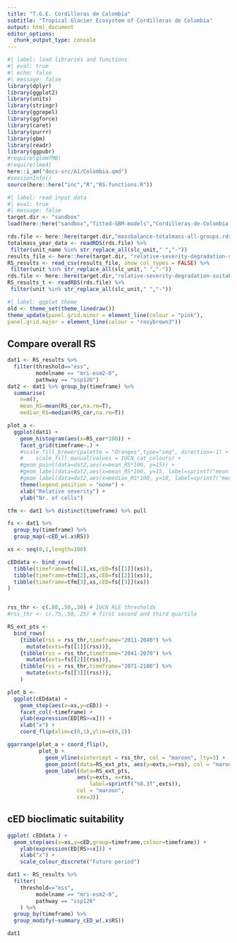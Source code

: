 ```yaml
---
title: "T.G.E. Cordilleras de Colombia"
subtitle: "Tropical Glacier Ecosystem of Cordilleras de Colombia"
output: html_document
editor_options: 
  chunk_output_type: console
---
```


```r
#| label: load libraries and functions
#| eval: true
#| echo: false
#| message: false
library(dplyr)
library(ggplot2)
library(units)
library(stringr)
library(ggrepel)
library(ggforce)
library(caret)
library(purrr)
library(gbm)
library(readr)
library(ggpubr)
#require(glmmTMB)
#require(lme4)
here::i_am("docs-src/A1/Colombia.qmd")
#sessionInfo()
source(here::here("inc","R","RS-functions.R"))
```

```r
#| label: read input data 
#| eval: true
#| message: false
target.dir <- "sandbox"
load(here::here("sandbox","fitted-GBM-models","Cordilleras-de-Colombia.rda")) # this includes slc_unit

rds.file <- here::here(target.dir,"massbalance-totalmass-all-groups.rds")
totalmass_year_data <- readRDS(rds.file) %>%
 filter(unit_name %in% str_replace_all(slc_unit," ","-"))
results_file <- here::here(target.dir, "relative-severity-degradation-suitability-all-tropical-glaciers.csv")
RS_results <- read_csv(results_file, show_col_types = FALSE) %>%
 filter(unit %in% str_replace_all(slc_unit," ","-"))
rds.file <- here::here(target.dir,"relative-severity-degradation-suitability-all-tropical-glaciers-training-thresholds.rds")
RS_results_t <- readRDS(rds.file) %>%
 filter(unit %in% str_replace_all(slc_unit," ","-"))

```

```r
#| label: ggplot theme
old <- theme_set(theme_linedraw())
theme_update(panel.grid.minor = element_line(colour = "pink"),
panel.grid.major = element_line(colour = "rosybrown3"))
```



## Compare overall RS 


```r

dat1 <- RS_results %>% 
  filter(threshold=="ess",  
         modelname == "mri-esm2-0",
         pathway == "ssp126")
dat2 <- dat1 %>% group_by(timeframe) %>% 
  summarise(
    n=n(),
    mean_RS=mean(RS_cor,na.rm=T),
    median_RS=median(RS_cor,na.rm=T))

plot_a <- 
  ggplot(dat1) +
    geom_histogram(aes(x=RS_cor*100)) +
    facet_grid(timeframe~.) +
    #scale_fill_brewer(palette = "Oranges",type="seq", direction=-1) +
    #    scale_fill_manual(values = IUCN_cat_colours) +
    #geom_point(data=dat2,aes(x=mean_RS*100, y=15)) +
    #geom_label(data=dat2,aes(x=mean_RS*100, y=15, label=sprintf("mean %0.3f", mean_RS))) +
    #geom_label(data=dat2,aes(x=median_RS*100, y=10, label=sprintf("median %0.3f", median_RS))) +
    theme(legend.position = "none") +
    xlab("Relative severity") +
    ylab("Nr. of cells") 
```

```r
tfm <- dat1 %>% distinct(timeframe) %>% pull

fs <- dat1 %>%
  group_by(timeframe) %>% 
  group_map(~cED_w(.x$RS)) 

xs <- seq(0,1,length=100)

cEDdata <- bind_rows(
  tibble(timeframe=tfm[1],xs,cED=fs[[1]](xs)),
  tibble(timeframe=tfm[2],xs,cED=fs[[2]](xs)),
  tibble(timeframe=tfm[3],xs,cED=fs[[3]](xs))
)


rss_thr <- c(.80,.50,.30) # IUCN RLE thresholds
#rss_thr <- c(.75,.50,.25) # first second and third quartile

RS_ext_pts <- 
  bind_rows(
    {tibble(rss = rss_thr,timeframe="2011-2040") %>%
      mutate(exts=fs[[1]](rss))},
    {tibble(rss = rss_thr,timeframe="2041-2070") %>%
      mutate(exts=fs[[2]](rss))},
    {tibble(rss = rss_thr,timeframe="2071-2100") %>%
      mutate(exts=fs[[3]](rss))},
    )

plot_b <- 
  ggplot(cEDdata) +
    geom_step(aes(x=xs,y=cED)) +
    facet_col(~timeframe) +
    ylab(expression(ED[RS>=x])) +
    xlab("x") +
    coord_flip(xlim=c(0,1),ylim=c(0,1)) 

```

```r

ggarrange(plot_a + coord_flip(), 
          plot_b +  
            geom_vline(xintercept = rss_thr, col = "maroon", lty=3) +
            geom_point(data=RS_ext_pts, aes(y=exts,x=rss), col = "maroon") +
            geom_label(data=RS_ext_pts, 
                      aes(y=exts, x=rss, 
                          label=sprintf("%0.3f",exts)),
                      col = "maroon",
                      cex=3)) 
```


## cED bioclimatic suitability

```r
ggplot( cEDdata ) +
  geom_step(aes(x=xs,y=cED,group=timeframe,colour=timeframe)) +
    ylab(expression(ED[RS>=x])) +
    xlab("x") +
    scale_colour_discrete("Future period")

dat1 <- RS_results %>% 
  filter(
    threshold=="ess",  
         modelname == "mri-esm2-0",
         pathway == "ssp126"
    ) %>%
  group_by(timeframe) %>% 
  group_modify(~summary_cED_w(.x$RS)) 

dat1
```
